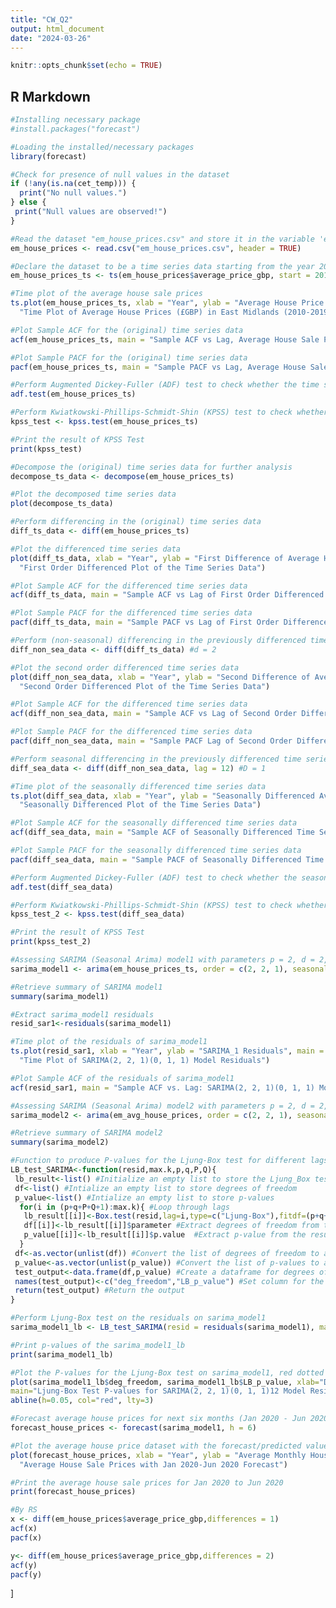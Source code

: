 ```yaml
---
title: "CW_Q2"
output: html_document
date: "2024-03-26"
---
```


```r
knitr::opts_chunk$set(echo = TRUE)
```

## R Markdown
```r
#Installing necessary package
#install.packages("forecast")

#Loading the installed/necessary packages
library(forecast)

#Check for presence of null values in the dataset
if (!any(is.na(cet_temp))) {
  print("No null values.")
} else {
 print("Null values are observed!") 
}
```

```r
#Read the dataset "em_house_prices.csv" and store it in the variable 'em_house_prices'
em_house_prices <- read.csv("em_house_prices.csv", header = TRUE)

#Declare the dataset to be a time series data starting from the year 2010 and a frequency of 12 for monthly data
em_house_prices_ts <- ts(em_house_prices$average_price_gbp, start = 2010, frequency = 12)

#Time plot of the average house sale prices
ts.plot(em_house_prices_ts, xlab = "Year", ylab = "Average House Price (£GBP)", main = 
  "Time Plot of Average House Prices (£GBP) in East Midlands (2010-2019)")

#Plot Sample ACF for the (original) time series data
acf(em_house_prices_ts, main = "Sample ACF vs Lag, Average House Sale Prices (£GBP)", lag.max = 25)

#Plot Sample PACF for the (original) time series data
pacf(em_house_prices_ts, main = "Sample PACF vs Lag, Average House Sale Prices (£GBP)", lag.max = 25)

#Perform Augmented Dickey-Fuller (ADF) test to check whether the time series is stationary or not
adf.test(em_house_prices_ts)

#Perform Kwiatkowski-Phillips-Schmidt-Shin (KPSS) test to check whether the time series is stationary or not
kpss_test <- kpss.test(em_house_prices_ts)

#Print the result of KPSS Test
print(kpss_test)
```

```r
#Decompose the (original) time series data for further analysis
decompose_ts_data <- decompose(em_house_prices_ts)

#Plot the decomposed time series data
plot(decompose_ts_data)
```

```r
#Perform differencing in the (original) time series data
diff_ts_data <- diff(em_house_prices_ts)

#Plot the differenced time series data
plot(diff_ts_data, xlab = "Year", ylab = "First Difference of Average House Price (£GBP)", main = 
  "First Order Differenced Plot of the Time Series Data")

#Plot Sample ACF for the differenced time series data
acf(diff_ts_data, main = "Sample ACF vs Lag of First Order Differenced Time Series Data", lag.max = 25)

#Plot Sample PACF for the differenced time series data
pacf(diff_ts_data, main = "Sample PACF vs Lag of First Order Differenced Time Series Data", lag.max = 25)
```

```r
#Perform (non-seasonal) differencing in the previously differenced time series data
diff_non_sea_data <- diff(diff_ts_data) #d = 2

#Plot the second order differenced time series data
plot(diff_non_sea_data, xlab = "Year", ylab = "Second Difference of Average House Price (£GBP)", main = 
  "Second Order Differenced Plot of the Time Series Data")

#Plot Sample ACF for the differenced time series data
acf(diff_non_sea_data, main = "Sample ACF vs Lag of Second Order Differenced Time Series Data", lag.max = 25) #q = 1

#Plot Sample PACF for the differenced time series data
pacf(diff_non_sea_data, main = "Sample PACF Lag of Second Order Differenced Time Series Data", lag.max = 25) #p = 2
```

```r
#Perform seasonal differencing in the previously differenced time series data with lag 12 for monthly data
diff_sea_data <- diff(diff_non_sea_data, lag = 12) #D = 1

#Time plot of the seasonally differenced time series data
ts.plot(diff_sea_data, xlab = "Year", ylab = "Seasonally Differenced Average House Price (£GBP)", main = 
  "Seasonally Differenced Plot of the Time Series Data")

#Plot Sample ACF for the seasonally differenced time series data
acf(diff_sea_data, main = "Sample ACF of Seasonally Differenced Time Series Data", lag.max = 250) #Q = 1

#Plot Sample PACF for the seasonally differenced time series data
pacf(diff_sea_data, main = "Sample PACF of Seasonally Differenced Time Series Data", lag.max = 250) #P = 0, 1
```

```r
#Perform Augmented Dickey-Fuller (ADF) test to check whether the seasonally differenced time series is stationary or not
adf.test(diff_sea_data)

#Perform Kwiatkowski-Phillips-Schmidt-Shin (KPSS) test to check whether the the seasonally differenced time series is stationary or not 
kpss_test_2 <- kpss.test(diff_sea_data)

#Print the result of KPSS Test
print(kpss_test_2)
```

```r
#Assessing SARIMA (Seasonal Arima) model1 with parameters p = 2, d = 2, q = 1, P = 0, D = 1, Q = 1
sarima_model1 <- arima(em_house_prices_ts, order = c(2, 2, 1), seasonal = list(order = c(0, 1, 1), period = 12), method = 'CSS-ML')

#Retrieve summary of SARIMA model1
summary(sarima_model1)

#Extract sarima_model1 residuals
resid_sar1<-residuals(sarima_model1)

#Time plot of the residuals of sarima_model1
ts.plot(resid_sar1, xlab = "Year", ylab = "SARIMA_1 Residuals", main = 
  "Time Plot of SARIMA(2, 2, 1)(0, 1, 1) Model Residuals")

#Plot Sample ACF of the residuals of sarima_model1
acf(resid_sar1, main = "Sample ACF vs. Lag: SARIMA(2, 2, 1)(0, 1, 1) Model Residuals") 

```


```r
#Assessing SARIMA (Seasonal Arima) model2 with parameters p = 2, d = 2, q = 1, P = 1, D = 1, Q = 1
sarima_model2 <- arima(em_avg_house_prices, order = c(2, 2, 1), seasonal = list(order = c(1, 1, 1), period = 12), method = 'CSS-ML')

#Retrieve summary of SARIMA model2
summary(sarima_model2)

#Function to produce P-values for the Ljung-Box test for different lags where an ARIMA(p,d,q)x(P,D,Q)_h model has been fitted
LB_test_SARIMA<-function(resid,max.k,p,q,P,Q){
 lb_result<-list() #Initialize an empty list to store the Ljung_Box test results
 df<-list() #Intialize an empty list to store degrees of freedom
 p_value<-list() #Intialize an empty list to store p-values
  for(i in (p+q+P+Q+1):max.k){ #Loop through lags
   lb_result[[i]]<-Box.test(resid,lag=i,type=c("Ljung-Box"),fitdf=(p+q+P+Q)) #Perform LB test for each lag and store the result in the list
   df[[i]]<-lb_result[[i]]$parameter #Extract degrees of freedom from the result
   p_value[[i]]<-lb_result[[i]]$p.value  #Extract p-value from the result
  }
 df<-as.vector(unlist(df)) #Convert the list of degrees of freedom to a vector
 p_value<-as.vector(unlist(p_value)) #Convert the list of p-values to a vector
 test_output<-data.frame(df,p_value) #Create a dataframe for degrees of freedom and p-values
 names(test_output)<-c("deg_freedom","LB_p_value") #Set column for the output
 return(test_output) #Return the output
}

#Perform Ljung-Box test on the residuals on sarima_model1
sarima_model1_lb <- LB_test_SARIMA(resid = residuals(sarima_model1), max.k = 24, p = 2, q = 1, P = 0, Q = 1)

#Print p-values of the sarima_model1_lb
print(sarima_model1_lb)
```


```r
#Plot the P-values for the Ljung-Box test on sarima_model1, red dotted line to indicate the significance level threshold
plot(sarima_model1_lb$deg_freedom, sarima_model1_lb$LB_p_value, xlab="Degrees of freedom", ylab="P-value",
main="Ljung-Box Test P-values for SARIMA(2, 2, 1)(0, 1, 1)12 Model Residuals", ylim=c(0,1))
abline(h=0.05, col="red", lty=3)
```


```r
#Forecast average house prices for next six months (Jan 2020 - Jun 2020) by fiting the best model
forecast_house_prices <- forecast(sarima_model1, h = 6)

#Plot the average house price dataset with the forecast/predicted values
plot(forecast_house_prices, xlab = "Year", ylab = "Average Monthly House Price (£GBP)", main = 
  "Average House Sale Prices with Jan 2020-Jun 2020 Forecast")

#Print the average house sale prices for Jan 2020 to Jun 2020 
print(forecast_house_prices)
```

```r
#By RS
x <- diff(em_house_prices$average_price_gbp,differences = 1)
acf(x)
pacf(x)

y<- diff(em_house_prices$average_price_gbp,differences = 2)
acf(y)
pacf(y)
```
]